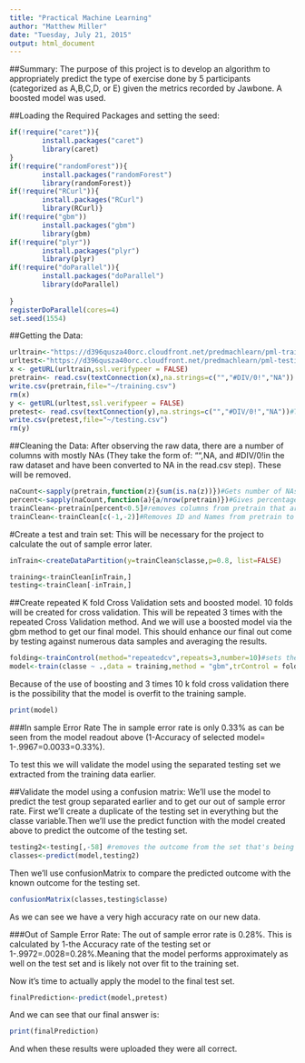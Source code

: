```yaml
---
title: "Practical Machine Learning"
author: "Matthew Miller"
date: "Tuesday, July 21, 2015"
output: html_document
---
```

##Summary: 
The purpose of this project is to develop an algorithm to appropriately predict the type of exercise done by 5 participants (categorized as A,B,C,D, or E) given the metrics recorded by Jawbone. A boosted model was used.

##Loading the Required Packages and setting the seed:
```r
if(!require("caret")){
        install.packages("caret")
        library(caret)
}
if(!require("randomForest")){
        install.packages("randomForest")
        library(randomForest)}
if(!require("RCurl")){
        install.packages("RCurl")
        library(RCurl)}
if(!require("gbm"))
        install.packages("gbm")
        library(gbm)
if(!require("plyr"))
        install.packages("plyr")
        library(plyr)
if(!require("doParallel")){
        install.packages("doParallel")
        library(doParallel)
        
}
registerDoParallel(cores=4)
set.seed(1554)
```
##Getting the Data:
```r
urltrain<-"https://d396qusza40orc.cloudfront.net/predmachlearn/pml-training.csv"
urltest<-"https://d396qusza40orc.cloudfront.net/predmachlearn/pml-testing.csv"
x <- getURL(urltrain,ssl.verifypeer = FALSE)
pretrain<- read.csv(textConnection(x),na.strings=c("","#DIV/0!","NA"))
write.csv(pretrain,file="~/training.csv")
rm(x)
y <- getURL(urltest,ssl.verifypeer = FALSE)
pretest<- read.csv(textConnection(y),na.strings=c("","#DIV/0!","NA"))#This is the final test set whose results will be uploaded.
write.csv(pretest,file="~/testing.csv")
rm(y)
```
##Cleaning the Data:
After observing the raw data, there are a number of columns with mostly NAs (They take the form of: "",NA, and #DIV/0!in the raw dataset and have been converted to NA in the read.csv step). These will be removed.
```r
naCount<-sapply(pretrain,function(z){sum(is.na(z))})#Gets number of NAs in each column
percent<-sapply(naCount,function(a){a/nrow(pretrain)})#Gives percentage of cells that are NA for each column
trainClean<-pretrain[percent<0.5]#removes columns from pretrain that are at least 50% NAs.
trainClean<-trainClean[c(-1,-2)]#Removes ID and Names from pretrain to prevent bias.
```
#Create a test and train set:
This will be necessary for the project to calculate the out of sample error later.
```r
inTrain<-createDataPartition(y=trainClean$classe,p=0.8, list=FALSE)

training<-trainClean[inTrain,]
testing<-trainClean[-inTrain,]
```

##Create repeated K fold Cross Validation sets and boosted model.
10 folds will be created for cross validation. This will be repeated 3 times with the repeated Cross Validation method. And we will use a boosted model via the gbm method to get our final model. This should enhance our final out come by testing against numerous data samples and averaging the results.
```r
folding<-trainControl(method="repeatedcv",repeats=3,number=10)#sets the control options to 3 repetitions and 10 folds for each repetition. 
model<-train(classe ~ .,data = training,method = "gbm",trControl = folding,verbose=FALSE)#creates a boosted model, with cross validation on the training set.

```
Because of the use of boosting and 3 times 10 k fold cross validation there is the possibility that the model is overfit to the training sample.

```r
print(model)
```

###In sample Error Rate
The in sample error rate is only 0.33% as can be seen from the model readout above (1-Accuracy of selected model= 1-.9967=0.0033=0.33%).

To test this we will validate the model using the separated testing set we extracted from the training data earlier. 

##Validate the model using a confusion matrix:
We'll use the model to predict the test group separated earlier and to get our out of sample error rate. First we'll create a duplicate of the testing set in everything but the classe variable.Then we'll use the predict function with the model created above to predict the outcome of the testing set. 
```r
testing2<-testing[,-58] #removes the outcome from the set that's being predicted on. 
classes<-predict(model,testing2)
```
Then we'll use confusionMatrix to compare the predicted outcome with the known outcome for the testing set.
```r
confusionMatrix(classes,testing$classe)
```

As we can see we have a very high accuracy rate on our new data. 

###Out of Sample Error Rate:
The out of sample error rate is 0.28%. This is calculated by 1-the Accuracy rate of the testing set or 1-.9972=.0028=0.28%.Meaning that the model performs approximately as well on the test set and is likely not over fit to the training set.

Now it's time to actually apply the model to the final test set.

```r
finalPrediction<-predict(model,pretest)
```

And we can see that our final answer is:
```r
print(finalPrediction)
```
And when these results were uploaded they were all correct. 